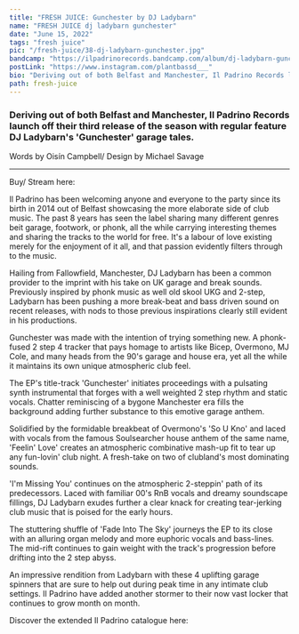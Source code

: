 ---
title: "FRESH JUICE: Gunchester by DJ Ladybarn"
name: "FRESH JUICE dj ladybarn gunchester"
date: "June 15, 2022"
tags: "fresh juice"
pic: "/fresh-juice/38-dj-ladybarn-gunchester.jpg"
bandcamp: "https://ilpadrinorecords.bandcamp.com/album/dj-ladybarn-gunchester"
postLink: "https://www.instagram.com/plantbassd___"
bio: "Deriving out of both Belfast and Manchester, Il Padrino Records launch off their third release of the season with regular feature DJ Ladybarn's 'Gunchester' garage tales"
path: fresh-juice
---

### Deriving out of both Belfast and Manchester, Il Padrino Records launch off their third release of the season with regular feature DJ Ladybarn's 'Gunchester' garage tales.

<p className="smallText">Words by Oisín Campbell/ Design by Michael Savage</p>

<hr />

<BandCamp src="album=1594319008" />

Buy/ Stream here: <HoverLink url="ilpadrinorecords.bandcamp.com/album/dj-ladybarn-gunchester" name="DJ Ladybarn | Gunchester" external inline />

Il Padrino has been welcoming anyone and everyone to the party since its birth in 2014 out of Belfast showcasing the more elaborate side of club music. The past 8 years has seen the label sharing many different genres beit garage, footwork, or phonk, all the while carrying interesting themes and sharing the tracks to the world for free. It's a labour of love existing merely for the enjoyment of it all, and that passion evidently filters through to the music.

Hailing from Fallowfield, Manchester, DJ Ladybarn has been a common provider to the imprint with his take on UK garage and break sounds. Previously inspired by phonk music as well old skool UKG and 2-step, Ladybarn has been pushing a more break-beat and bass driven sound on recent releases, with nods to those previous inspirations clearly still evident in his productions.

Gunchester was made with the intention of trying something new. A phonk-fused 2 step 4 tracker that pays homage to artists like Bicep, Overmono, MJ Cole, and many heads from the 90's garage and house era, yet all the while it maintains its own unique atmospheric club feel.

<Picture src="/fresh-juice/38-il-padrino.jpg" alt="il padrino cover pic" size={1200} />

The EP's title-track 'Gunchester' initiates proceedings with a pulsating synth instrumental that forges with a well weighted 2 step rhythm and static vocals. Chatter reminiscing of a bygone Manchester era fills the background adding further substance to this emotive garage anthem.

Solidified by the formidable breakbeat of Overmono's 'So U Kno' and laced with vocals from the famous Soulsearcher house anthem of the same name, 'Feelin' Love' creates an atmospheric combinative mash-up fit to tear up any fun-lovin' club night. A fresh-take on two of clubland's most dominating sounds.

'I'm Missing You' continues on the atmospheric 2-steppin' path of its predecessors. Laced with familiar 00's RnB vocals and dreamy soundscape fillings, DJ Ladybarn exudes further a clear knack for creating tear-jerking club music that is poised for the early hours.

The stuttering shuffle of 'Fade Into The Sky' journeys the EP to its close with an alluring organ melody and more euphoric vocals and bass-lines. The mid-rift continues to gain weight with the track's progression before drifting into the 2 step abyss.

An impressive rendition from Ladybarn with these 4 uplifting garage spinners that are sure to help out during peak time in any intimate club settings. Il Padrino have added another stormer to their now vast locker that continues to grow month on month.

Discover the extended Il Padrino catalogue here: <HoverLink url="ilpadrinorecords.bandcamp.com/" external inline />
